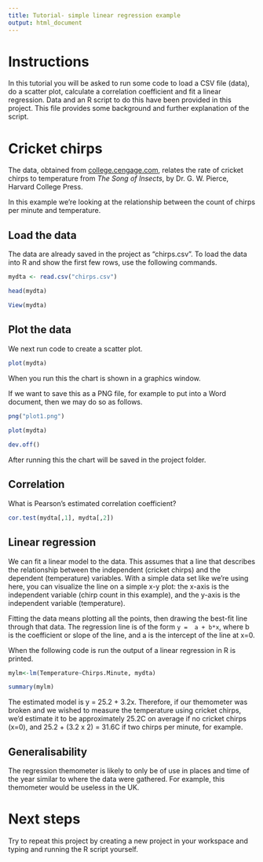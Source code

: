 ```yaml
---
title: Tutorial- simple linear regression example
output: html_document
---
```

# Instructions

In this tutorial you will be asked to run some code to load a CSV file (data), do a scatter plot, calculate a correlation coefficient and fit a linear regression. Data and an R script to do this have been provided in this project. This file provides some background and further explanation of the script.

# Cricket chirps
    
The data, obtained from [college.cengage.com](https://college.cengage.com/mathematics/brase/understandable_statistics/7e/students/datasets/slr/frames/frame.html), relates the rate of cricket chirps to temperature from *The Song of Insects*, by Dr. G. W. Pierce, Harvard College Press.

In this example we're looking at the relationship between the count of chirps per minute and temperature.

## Load the data

The data are already saved in the project as "chirps.csv". To load the data into R and show the first few rows, use the following commands.
  
 ```r
mydta <- read.csv("chirps.csv")

head(mydta)

View(mydta)
```
    
## Plot the data

We next run code to create a scatter plot. 

```r
plot(mydta)
```

When you run this the chart is shown in a graphics window.

If we want to save this as a PNG file, for example to put into a Word document, then we may do so as follows.

```r
png("plot1.png")
    
plot(mydta)

dev.off()
```

After running this the chart will be saved in the project folder. 
    

## Correlation

What is Pearson's estimated correlation coefficient?

```r
cor.test(mydta[,1], mydta[,2])
```

## Linear regression

We can fit a linear model to the data. This assumes that a line that describes the relationship between the independent (cricket chirps) and the dependent (temperature) variables. With a simple data set like we're using here, you can visualize the line on a simple x-y plot: the x-axis is the independent variable (chirp count in this example), and the y-axis is the independent variable (temperature). 
   
Fitting the data means plotting all the points, then drawing the best-fit line through that data. The regression line is of the form `y =  a + b*x`, where b is the coefficient or slope of the line, and a is the intercept of the line at x=0.

When the following code is run the output of a linear regression in R is printed. 

```r
mylm<-lm(Temperature~Chirps.Minute, mydta)

summary(mylm)
```
    
The estimated model is y = 25.2 + 3.2x. Therefore, if our themometer was broken and we wished to measure the temperature using cricket chirps, we'd estimate it to be approximately 25.2C on average if no cricket chirps (x=0), and 25.2 + (3.2 x 2) = 31.6C if two chirps per minute, for example.

## Generalisability

The regression themometer is likely to only be of use in places and time of the year similar to where the data were gathered. For example, this themometer would be useless in the UK. 

# Next steps

Try to repeat this project by creating a new project in your workspace and typing and running the R script yourself.
